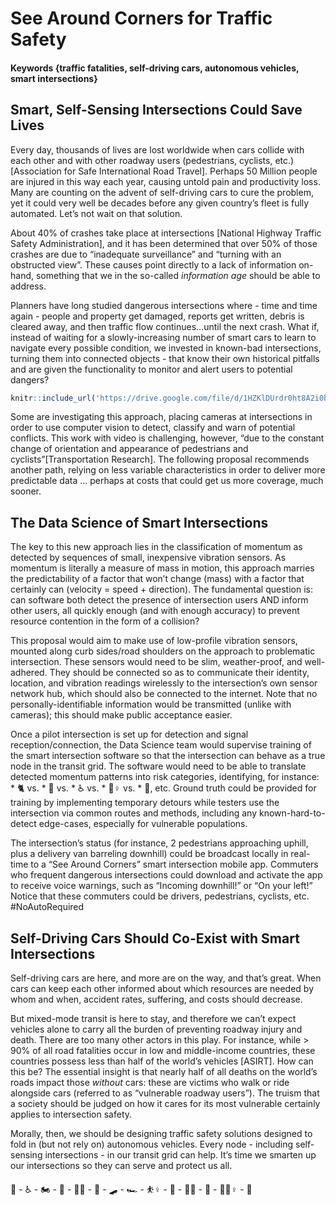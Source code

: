 # See Around Corners for Traffic Safety {#smart-intersections-could-save-lives}

#### Keywords {traffic fatalities, self-driving cars, autonomous vehicles, smart intersections}

## Smart, Self-Sensing Intersections Could Save Lives

Every day, thousands of lives are lost worldwide when cars collide with each other and with other roadway users (pedestrians, cyclists, etc.)[Association for Safe International Road Travel]. Perhaps 50 Million people are injured in this way each year, causing untold pain and productivity loss. Many are counting on the advent of self-driving cars to cure the problem, yet it could very well be decades before any given country's fleet is fully automated. Let's not wait on that solution.

About 40% of crashes take place at intersections [National Highway Traffic Safety Administration], and it has been determined that over 50% of those crashes are due to "inadequate surveillance" and "turning with an obstructed view". These causes point directly to a lack of information on-hand, something that we in the so-called *information age* should be able to address.

Planners have long studied dangerous intersections where - time and time again - people and property get damaged, reports get written, debris is cleared away, and then traffic flow continues...until the next crash. What if, instead of waiting for a slowly-increasing number of smart cars to learn to navigate every possible condition, we invested in known-bad intersections, turning them into connected objects - that know their own historical pitfalls and are given the functionality to monitor and alert users to potential dangers?

```r
knitr::include_url('https://drive.google.com/file/d/1HZKlDUrdr0ht8A2i0b5phq_jJmYjYLdX/preview')
```

Some are investigating this approach, placing cameras at intersections in order to use computer vision to detect, classify and warn of potential conflicts. This work with video is challenging, however, "due to the constant change of orientation and appearance of pedestrians and cyclists"[Transportation Research]. The following proposal recommends another path, relying on less variable characteristics in order to deliver more predictable data ... perhaps at costs that could get us more coverage, much sooner.

## The Data Science of Smart Intersections

The key to this new approach lies in the classification of momentum as detected by sequences of small, inexpensive vibration sensors. As momentum is literally a measure of mass in motion, this approach marries the predictability of a factor that won't change (mass) with a factor that certainly can (velocity = speed + direction). The fundamental question is: can software both detect the presence of intersection users AND inform other users, all quickly enough (and with enough accuracy) to prevent resource contention in the form of a collision?

This proposal would aim to make use of low-profile vibration sensors, mounted along curb sides/road shoulders on the approach to problematic intersection. These sensors would need to be slim, weather-proof, and well-adhered. They should be connected so as to communicate their identity, location, and vibration readings wirelessly to the intersection's own sensor network hub, which should also be connected to the internet. Note that no personally-identifiable information would be transmitted (unlike with cameras); this should make public acceptance easier.

Once a pilot intersection is set up for detection and signal reception/connection, the Data Science team would supervise training of the smart intersection software so that the intersection can behave as a true node in the transit grid. The software would need to be able to translate detected momentum patterns into risk categories, identifying, for instance:
   * 🐈 vs.
   * 🛴 vs.
   * ♿ vs.
   * 🚴♀️ vs.
   * 🚚, etc.
Ground truth could be provided for training by implementing temporary detours while testers use the intersection via common routes and methods, including any known-hard-to-detect edge-cases, especially for vulnerable populations.  

The intersection's status (for instance, 2 pedestrians approaching uphill, plus a delivery van barreling downhill) could be broadcast locally in real-time to a "See Around Corners" smart intersection mobile app. Commuters who frequent dangerous intersections could download and activate the app to receive voice warnings, such as "Incoming downhill!" or "On your left!" Notice that these commuters could be drivers, pedestrians, cyclists, etc. #NoAutoRequired

## Self-Driving Cars Should Co-Exist with Smart Intersections

Self-driving cars are here, and more are on the way, and that's great. When cars can keep each other informed about which resources are needed by whom and when, accident rates, suffering, and costs should decrease.

But mixed-mode transit is here to stay, and therefore we can't expect vehicles alone to carry all the burden of preventing roadway injury and death. There are too many other actors in this play. For instance, while > 90% of all road fatalities occur in low and middle-income countries, these countries possess less than half of the world's vehicles [ASIRT]. How can this be? The essential insight is that nearly half of all deaths on the world’s roads impact those *without* cars: these are victims who walk or ride alongside cars (referred to as "vulnerable roadway users"). The truism that a society should be judged on how it cares for its most vulnerable certainly applies to intersection safety.

Morally, then, we should be designing traffic safety solutions designed to fold in (but not rely on) autonomous vehicles. Every node - including self-sensing intersections - in our transit grid can help. It's time we smarten up our intersections so they can serve and protect us all.

 🚌 - ♿ - 🏍️ - 🚒 - 🚶🏿 - 🛵 - 🛹 - 🏎️ - ⛹️♀️ - 🛴 - 🏃🏼 - 🚙 - 🚴🏽♀️ - 🚓
